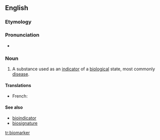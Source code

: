 ==English==
===Etymology===

{{prefix|bio|marker}}

===Pronunciation===

* {{a|US}} {{IPA|ˈbaɪoʊˌmɑɹkɚ}}

===Noun===
{{en-noun}}
{{wikipedia}}
# {{medicine}} A substance used as an [[indicator]] of a [[biological]] state, most commonly [[disease]].

====Translations====
{{trans-top|indicator of a biological state}}
* French: {{t|fr|biomarquer|m}}
{{trans-mid}}
{{trans-bottom}}

====See also====
*[[bioindicator]]
*[[biosignature]]

[[tr:biomarker]]